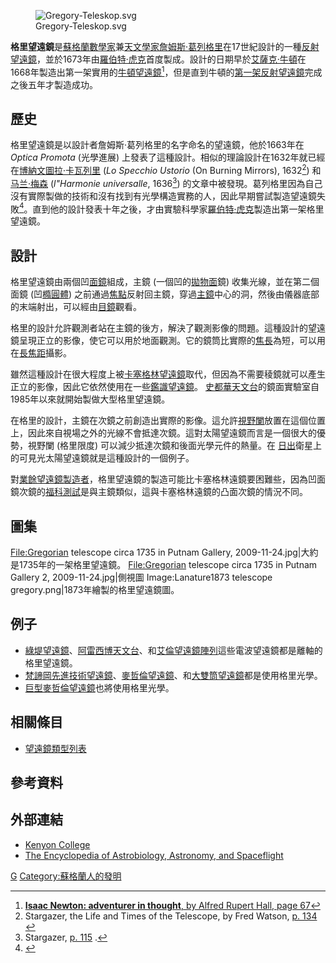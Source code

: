 [[Image:Gregory-Teleskop.svg|thumb]]

'''格里望遠鏡'''是[[蘇格蘭|蘇格蘭]][[數學家|數學家]]兼[[天文學家|天文學家]][[詹姆斯·葛列格里|詹姆斯·葛列格里]]在17世紀設計的一種[[反射望遠鏡|反射望遠鏡]]，並於1673年由[[羅伯特·虎克|羅伯特·虎克]]首度製成。設計的日期早於[[艾薩克·牛頓|艾薩克·牛頓]]在1668年製造出第一架實用的[[牛頓望遠鏡|牛頓望遠鏡]]<ref name="books.google.com">[http://books.google.com/books?id=32IDpTdthm4C&pg=PA67&lpg=PA67&dq=newton+reflecting+telescope++1668+letter+1669&source=bl&ots=PKABaGwPaN&sig=rPS8w23_nAp3kH5YMYGZ7JHhOaI&hl=en&ei=0QC1Svf7AsWb8Aa3nqGTDw&sa=X&oi=book_result&ct=result&resnum=5#v=onepage&q=newton%20reflecting%20telescope%20%201668%20letter%201669&f=false '''Isaac Newton: adventurer in thought''', by Alfred Rupert Hall, page 67]</ref>，但是直到牛頓的[[牛頓望遠鏡|第一架反射望遠鏡]]完成之後五年才製造成功。

==歷史==
格里望遠鏡是以設計者詹姆斯·葛列格里的名字命名的望遠鏡，他於1663年在''Optica Promota'' (光學進展) 上發表了這種設計。相似的理論設計在1632年就已經在[[博納文圖拉·卡瓦列里|博納文圖拉·卡瓦列里]] (''Lo Specchio Ustorio'' (On Burning Mirrors), 1632<ref>Stargazer, the Life and Times of the Telescope, by Fred Watson, [http://books.google.com/books?id=2LZZginzib4C&pg=PA134&dq=gregory+cassegrain+mersenne p. 134] {{Wayback|url=http://books.google.com/books?id=2LZZginzib4C&pg=PA134&dq=gregory+cassegrain+mersenne |date=20140103175148 }}</ref>) 和[[马兰·梅森|马兰·梅森]] (''l"Harmonie universalle'', 1636<ref>Stargazer, [http://books.google.com/books?id=2LZZginzib4C&pg=PA115&dq=mersenne+zucchi+parallel#PPA115,M1 p. 115] {{Wayback|url=http://books.google.com/books?id=2LZZginzib4C&pg=PA115&dq=mersenne+zucchi+parallel#PPA115,M1 |date=20130621230120 }}.</ref>) 的文章中被發現。葛列格里因為自己沒有實際製做的技術和沒有找到有光學構造實務的人，因此早期嘗試製造望遠鏡失敗<ref>{{Cite web |url=http://books.google.com/books?id=9EYBAAAAQAAJ&pg=PA175-IA1&dq=parabolic+James+Gregory |title=A Biographical Dictionary of Eminent Scotsmen By Robert Chambers, Thomas - Page 175 |accessdate=2011-12-18 |archive-date=2013-12-31 |archive-url=https://web.archive.org/web/20131231124300/http://books.google.com/books?id=9EYBAAAAQAAJ&pg=PA175-IA1&dq=parabolic+James+Gregory |dead-url=no }}</ref>。直到他的設計發表十年之後，才由實驗科學家[[羅伯特·虎克|羅伯特·虎克]]製造出第一架格里望遠鏡。

==設計==
格里望遠鏡由兩個凹[[鏡子|面鏡]]組成，主鏡 (一個凹的[[拋物面|拋物面]]鏡) 收集光線，並在第二個面鏡 (凹[[橢球|橢圓體]]) 之前通過[[焦點|焦點]]反射回主鏡，穿過[[主鏡|主鏡]]中心的洞，然後由儀器底部的末端射出，可以經由[[接目鏡|目鏡]]觀看。 

格里的設計允許觀測者站在主鏡的後方，解決了觀測影像的問題。這種設計的望遠鏡呈現正立的影像，使它可以用於地面觀測。它的鏡筒比實際的[[焦距|焦長]]為短，可以用在[[望遠鏡頭|長焦距]]攝影。

雖然這種設計在很大程度上被[[卡塞格林反射鏡|卡塞格林望遠鏡]]取代，但因為不需要稜鏡就可以產生正立的影像，因此它依然使用在一些[[鑑識望遠鏡|鑑識望遠鏡]]。 [[史都華天文台|史都華天文台]]的鏡面實驗室自1985年以來就開始製做大型格里望遠鏡。

在格里的設計，主鏡在次鏡之前創造出實際的影像。這允許[[光圈|視野闌]]放置在這個位置上，因此來自視場之外的光線不會抵達次鏡。這對太陽望遠鏡而言是一個很大的優勢，視野闌 (格里限度) 可以減少抵達次鏡和後面光學元件的熱量。在 [[日出衛星|日出]]衛星上的可見光太陽望遠鏡就是這種設計的一個例子。

對[[業餘望遠鏡製造|業餘望遠鏡製造者]]，格里望遠鏡的製造可能比卡塞格林遠鏡要困難些，因為凹面鏡次鏡的[[業餘望遠鏡製造#福科測試|福科測試]]是與主鏡類似，這與卡塞格林遠鏡的凸面次鏡的情況不同。

==圖集==
<gallery>
File:Gregorian telescope circa 1735 in Putnam Gallery, 2009-11-24.jpg|大約是1735年的一架格里望遠鏡。 
File:Gregorian telescope circa 1735 in Putnam Gallery 2, 2009-11-24.jpg|側視圖
Image:Lanature1873 telescope gregory.png|1873年繪製的格里望遠鏡圖。 
</gallery>

==例子==
* [[綠堤望遠鏡|綠堤望遠鏡]]、[[阿雷西博天文台|阿雷西博天文台]]、和[[艾倫望遠鏡陣列|艾倫望遠鏡陣列]]這些電波望遠鏡都是離軸的格里望遠鏡。
* [[梵諦岡先進技術望遠鏡|梵諦岡先進技術望遠鏡]]、[[麥哲倫望遠鏡|麥哲倫望遠鏡]]、和[[大雙筒望遠鏡|大雙筒望遠鏡]]都是使用格里光學。
* [[巨型麥哲倫望遠鏡|巨型麥哲倫望遠鏡]]也將使用格里光學。

==相關條目==
* [[望遠鏡類型列表|望遠鏡類型列表]]

==參考資料==
<references />

==外部連結==
{{commonscat|Gregorian telescopes}}
* [http://physics.kenyon.edu/EarlyApparatus/Astronomy/Gregorian_Telescope/Gregorian_Telescope.html Kenyon College] {{Wayback|url=http://physics.kenyon.edu/EarlyApparatus/Astronomy/Gregorian_Telescope/Gregorian_Telescope.html |date=20120214090834 }}
* [https://web.archive.org/web/20111229005601/http://www.daviddarling.info/encyclopedia/G/Gregorian_telescope.html The Encyclopedia of Astrobiology, Astronomy, and Spaceflight]

{{DEFAULTSORT:Gregorian Telescope}}
[[Category:望遠鏡類型|G]]
[[Category:蘇格蘭人的發明|Category:蘇格蘭人的發明]]